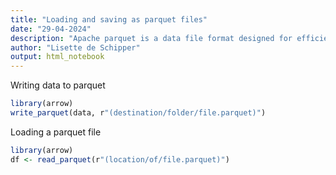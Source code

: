 ```yaml
---
title: "Loading and saving as parquet files"
date: "29-04-2024"
description: "Apache parquet is a data file format designed for efficient data storage and retrieval. Use this to your advantage!"
author: "Lisette de Schipper"
output: html_notebook
---
```


Writing data to parquet
```r
library(arrow)
write_parquet(data, r"(destination/folder/file.parquet)")
```

Loading a parquet file
```r
library(arrow)
df <- read_parquet(r"(location/of/file.parquet)")
```

